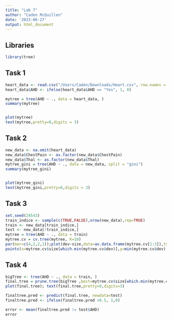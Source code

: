 ```yaml
---
title: "Lab 7"
author: "Caden McQuillen"
date: '2023-06-27'
output: html_document
---
```


## Libraries
```r
library(tree)
```


## Task 1
```r
heart_data <- read.csv("/Users/Caden/Downloads/Heart.csv", row.names = 1)
heart_data$AHD <- ifelse(heart_data$AHD == "Yes", 1, 0)

mytree = tree(AHD ~ ., data = heart_data, )
summary(mytree)


plot(mytree)
text(mytree,pretty=0,digits = 3)
```

## Task 2
```r
new_data <- na.omit(heart_data)
new_data$ChestPain <- as.factor(new_data$ChestPain)
new_data$Thal <- as.factor(new_data$Thal)
mytree_gini = tree(AHD ~ ., data = new_data, split = "gini")
summary(mytree_gini)


plot(mytree_gini)
text(mytree_gini,pretty=0,digits = 3)
```

## Task 3
```r
set.seed(24543)
train_indice <- sample(c(TRUE,FALSE),nrow(new_data),rep=TRUE)
train <- new_data[train_indice,]
test <- new_data[!train_indice,]
mytree = tree(AHD ~ ., data = train)
mytree.cv = cv.tree(mytree, K=10)
par(mar=c(4,2,2,1));plot(dev~size,data=as.data.frame(mytree.cv[1:3]),type="b")
points(x=mytree.cv$size[which.min(mytree.cv$dev)],y=min(mytree.cv$dev),col="red",pch=19)

```

## Task 4
```r
bigTree <- tree(AHD ~ ., data = train, )
final.tree = prune.tree(bigTree ,best=mytree.cv$size[which.min(mytree.cv$dev)])
plot(final.tree); text(final.tree,pretty=0,digits=3)

finaltree.pred <- predict(final.tree, newdata=test)
finaltree.pred <- ifelse(finaltree.pred >0.5, 1,0)

error <- mean(finaltree.pred != test$AHD)
error

```

